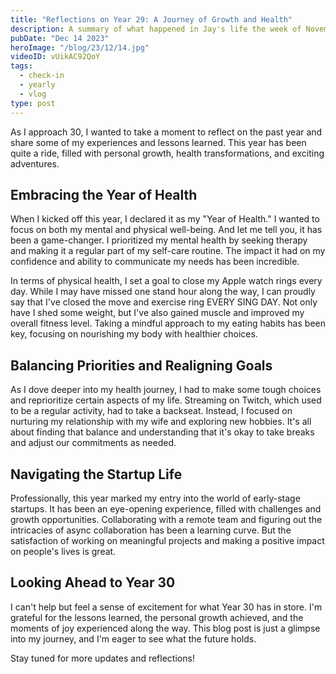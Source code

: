 ```yaml
---
title: "Reflections on Year 29: A Journey of Growth and Health"
description: A summary of what happened in Jay's life the week of November 27th.  
pubDate: "Dec 14 2023"
heroImage: "/blog/23/12/14.jpg"
videoID: vUikAC92QoY
tags:
  - check-in
  - yearly
  - vlog
type: post
---
```



As I approach 30, I wanted to take a moment to reflect on the past year and share some of my experiences and lessons learned. This year has been quite a ride, filled with personal growth, health transformations, and exciting adventures.

<YouTube id={frontmatter.videoID} />

## Embracing the Year of Health

When I kicked off this year, I declared it as my "Year of Health." I wanted to focus on both my mental and physical well-being. And let me tell you, it has been a game-changer. I prioritized my mental health by seeking therapy and making it a regular part of my self-care routine. The impact it had on my confidence and ability to communicate my needs has been incredible.

In terms of physical health, I set a goal to close my Apple watch rings every day. While I may have missed one stand hour along the way, I can proudly say that I've closed the move and exercise ring EVERY SING DAY. Not only have I shed some weight, but I've also gained muscle and improved my overall fitness level. Taking a mindful approach to my eating habits has been key, focusing on nourishing my body with healthier choices.

## Balancing Priorities and Realigning Goals

As I dove deeper into my health journey, I had to make some tough choices and reprioritize certain aspects of my life. Streaming on Twitch, which used to be a regular activity, had to take a backseat. Instead, I focused on nurturing my relationship with my wife and exploring new hobbies. It's all about finding that balance and understanding that it's okay to take breaks and adjust our commitments as needed.

## Navigating the Startup Life

Professionally, this year marked my entry into the world of early-stage startups. It has been an eye-opening experience, filled with challenges and growth opportunities. Collaborating with a remote team and figuring out the intricacies of async collaboration has been a learning curve. But the satisfaction of working on meaningful projects and making a positive impact on people's lives is great.

## Looking Ahead to Year 30

I can't help but feel a sense of excitement for what Year 30 has in store. I'm grateful for the lessons learned, the personal growth achieved, and the moments of joy experienced along the way. This blog post is just a glimpse into my journey, and I'm eager to see what the future holds.

Stay tuned for more updates and reflections!